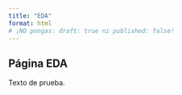 ```yaml
---
title: "EDA"
format: html
# ¡NO pongas: draft: true ni published: false!
---
```


## Página EDA
Texto de prueba.

